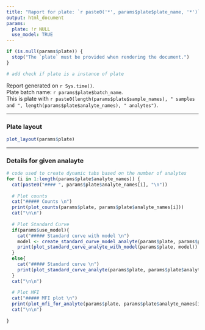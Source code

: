 ```yaml
---
title: "Raport for plate: `r paste0('*', params$plate$plate_name, '*')`"
output: html_document
params:
  plate: !r NULL
  use_model: TRUE
---
```


```r
if (is.null(params$plate)) {
  stop("The `plate` must be provided when rendering the document.")
}

# add check if plate is a instance of plate 
```

Report generated on  `r Sys.time()`.  
Plate batch name: `r params$plate$batch_name`.  
This is plate with `r paste0(length(params$plate$sample_names), " samples and ", length(params$plate$analyte_names), " analytes")`.

-------------------


### Plate layout

```r
plot_layout(params$plate)
```

------------------
 
### Details for given analayte {.tabset}

```r
# code used to create dynamic tabs based on the number of analytes
for (i in 1:length(params$plate$analyte_names)) {
  cat(paste0("#### ", params$plate$analyte_names[i], "\n"))
  
  # Plot counts
  cat("##### Counts \n")
  print(plot_counts(params$plate, params$plate$analyte_names[i]))
  cat("\n\n")
  
  # Plot Standard Curve
  if(params$use_model){
    cat("##### Standard curve with model \n")
    model <- create_standard_curve_model_analyte(params$plate, params$plate$analyte_names[i])
    print(plot_standard_curve_analyte_with_model(params$plate, model))
  }
  else{
    cat("##### Standard curve \n")
    print(plot_standard_curve_analyte(params$plate, params$plate$analyte_names[i]))
  }
  cat("\n\n")
  
  # Plot MFI
  cat("##### MFI plot \n")
  print(plot_mfi_for_analyte(params$plate, params$plate$analyte_names[i]))
  cat("\n\n")
  
}
```









